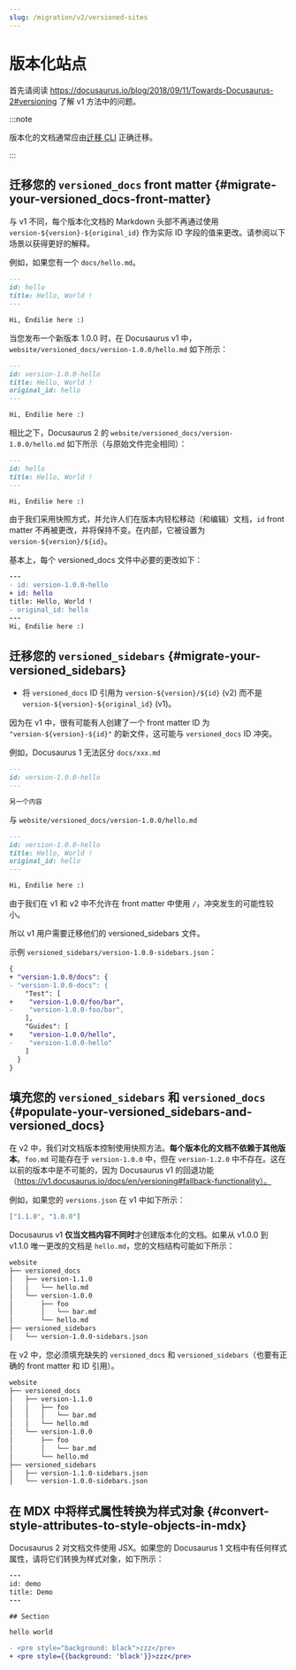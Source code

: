 ```yaml
---
slug: /migration/v2/versioned-sites
---
```


# 版本化站点

首先请阅读 https://docusaurus.io/blog/2018/09/11/Towards-Docusaurus-2#versioning 了解 v1 方法中的问题。

:::note

版本化的文档通常应由[迁移 CLI](./migration-automated.mdx) 正确迁移。

:::

## 迁移您的 `versioned_docs` front matter {#migrate-your-versioned_docs-front-matter}

与 v1 不同，每个版本化文档的 Markdown 头部不再通过使用 `version-${version}-${original_id}` 作为实际 ID 字段的值来更改。请参阅以下场景以获得更好的解释。

例如，如果您有一个 `docs/hello.md`。

```md
---
id: hello
title: Hello, World !
---

Hi, Endilie here :)
```

当您发布一个新版本 1.0.0 时，在 Docusaurus v1 中，`website/versioned_docs/version-1.0.0/hello.md` 如下所示：

```md
---
id: version-1.0.0-hello
title: Hello, World !
original_id: hello
---

Hi, Endilie here :)
```

相比之下，Docusaurus 2 的 `website/versioned_docs/version-1.0.0/hello.md` 如下所示（与原始文件完全相同）：

```md
---
id: hello
title: Hello, World !
---

Hi, Endilie here :)
```

由于我们采用快照方式，并允许人们在版本内轻松移动（和编辑）文档，`id` front matter 不再被更改，并将保持不变。在内部，它被设置为 `version-${version}/${id}`。

基本上，每个 versioned_docs 文件中必要的更改如下：

```diff {2-3,5}
---
- id: version-1.0.0-hello
+ id: hello
title: Hello, World !
- original_id: hello
---
Hi, Endilie here :)
```

## 迁移您的 `versioned_sidebars` {#migrate-your-versioned_sidebars}

- 将 `versioned_docs` ID 引用为 `version-${version}/${id}` (v2) 而不是 `version-${version}-${original_id}` (v1)。

因为在 v1 中，很有可能有人创建了一个 front matter ID 为 `"version-${version}-${id}"` 的新文件，这可能与 `versioned_docs` ID 冲突。

例如，Docusaurus 1 无法区分 `docs/xxx.md`

```md
---
id: version-1.0.0-hello
---

另一个内容
```

与 `website/versioned_docs/version-1.0.0/hello.md`

```md
---
id: version-1.0.0-hello
title: Hello, World !
original_id: hello
---

Hi, Endilie here :)
```

由于我们在 v1 和 v2 中不允许在 front matter 中使用 `/`，冲突发生的可能性较小。

所以 v1 用户需要迁移他们的 versioned_sidebars 文件。

示例 `versioned_sidebars/version-1.0.0-sidebars.json`：

```diff {2-3,5-6,9-10}  title="versioned_sidebars/version-1.0.0-sidebars.json"
{
+ "version-1.0.0/docs": {
- "version-1.0.0-docs": {
    "Test": [
+    "version-1.0.0/foo/bar",
-    "version-1.0.0-foo/bar",
    ],
    "Guides": [
+    "version-1.0.0/hello",
-    "version-1.0.0-hello"
    ]
  }
}
```

## 填充您的 `versioned_sidebars` 和 `versioned_docs` {#populate-your-versioned_sidebars-and-versioned_docs}

在 v2 中，我们对文档版本控制使用快照方法。**每个版本化的文档不依赖于其他版本**。`foo.md` 可能存在于 `version-1.0.0` 中，但在 `version-1.2.0` 中不存在。这在以前的版本中是不可能的，因为 Docusaurus v1 的回退功能（https://v1.docusaurus.io/docs/en/versioning#fallback-functionality）。

例如，如果您的 `versions.json` 在 v1 中如下所示：

```json title="versions.json"
["1.1.0", "1.0.0"]
```

Docusaurus v1 **仅当文档内容不同时**才创建版本化的文档。如果从 v1.0.0 到 v1.1.0 唯一更改的文档是 `hello.md`，您的文档结构可能如下所示：

```bash
website
├── versioned_docs
│   ├── version-1.1.0
│   │   └── hello.md
│   └── version-1.0.0
│       ├── foo
│       │   └── bar.md
│       └── hello.md
├── versioned_sidebars
│   └── version-1.0.0-sidebars.json
```

在 v2 中，您必须填充缺失的 `versioned_docs` 和 `versioned_sidebars`（也要有正确的 front matter 和 ID 引用）。

```bash {3-5,12}
website
├── versioned_docs
│   ├── version-1.1.0
│   │   ├── foo
│   │   │   └── bar.md
│   │   └── hello.md
│   └── version-1.0.0
│       ├── foo
│       │   └── bar.md
│       └── hello.md
├── versioned_sidebars
│   ├── version-1.1.0-sidebars.json
│   └── version-1.0.0-sidebars.json
```

## 在 MDX 中将样式属性转换为样式对象 {#convert-style-attributes-to-style-objects-in-mdx}

Docusaurus 2 对文档文件使用 JSX。如果您的 Docusaurus 1 文档中有任何样式属性，请将它们转换为样式对象，如下所示：

```diff
---
id: demo
title: Demo
---

## Section

hello world

- <pre style="background: black">zzz</pre>
+ <pre style={{background: 'black'}}>zzz</pre>
```
